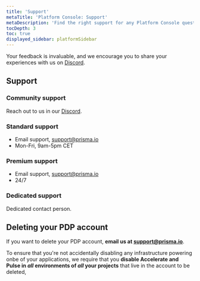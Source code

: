 ```yaml
---
title: 'Support'
metaTitle: 'Platform Console: Support'
metaDescription: 'Find the right support for any Platform Console question.'
tocDepth: 3
toc: true
displayed_sidebar: platformSidebar
---
```


Your feedback is invaluable, and we encourage you to share your experiences with us on [Discord](https://pris.ly/discord).


## Support

### Community support

Reach out to us in our [Discord](https://pris.ly/discord).

### Standard support

- Email support, <a href="mailto:support@prisma.io">support@prisma.io</a>
- Mon-Fri, 9am-5pm CET

### Premium support

- Email support, <a href="mailto:support@prisma.io">support@prisma.io</a>
- 24/7

### Dedicated support

Dedicated contact person.

## Deleting your PDP account


If you want to delete your PDP account, **email us at <a href="mailto:support@prisma.io">support@prisma.io</a>**. 

To ensure that you're not accidentally disabling any infrastructure powering onbe of your applications, we require that you **disable Accelerate and Pulse in _all_ environments of _all_ your projects** that live in the account to be deleted,